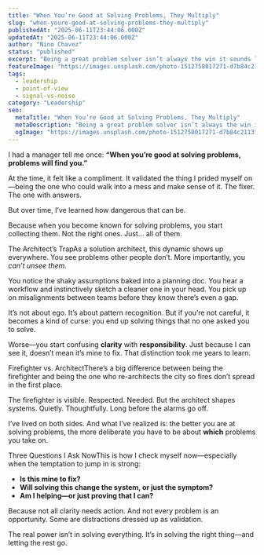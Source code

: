 ```yaml
---
title: "When You’re Good at Solving Problems, They Multiply"
slug: "when-youre-good-at-solving-problems-they-multiply"
publishedAt: "2025-06-11T23:44:06.000Z"
updatedAt: "2025-06-11T23:44:06.000Z"
author: "Nino Chavez"
status: "published"
excerpt: "Being a great problem solver isn’t always the win it sounds like. If you’re not careful, you become the dumping ground for everyone else’s chaos. Here’s what I’ve learned about restraint, scope, and selective clarity."
featureImage: "https://images.unsplash.com/photo-1512758017271-d7b84c2113f1?crop=entropy&cs=tinysrgb&fit=max&fm=jpg&ixid=M3wxMTc3M3wwfDF8c2VhcmNofDMyfHxwcm9ibGVtJTIwc29sdmVyfGVufDB8fHx8MTc0OTY4MDA1MXww&ixlib=rb-4.1.0&q=80&w=2000"
tags:
  - leadership
  - point-of-view
  - signal-vs-noise
category: "Leadership"
seo:
  metaTitle: "When You’re Good at Solving Problems, They Multiply"
  metaDescription: "Being a great problem solver isn’t always the win it sounds like. If you’re not careful, you become the dumping ground for everyone else’s chaos. Here’s what I’ve learned about restraint, scope, and selective clarity."
  ogImage: "https://images.unsplash.com/photo-1512758017271-d7b84c2113f1?crop=entropy&cs=tinysrgb&fit=max&fm=jpg&ixid=M3wxMTc3M3wwfDF8c2VhcmNofDMyfHxwcm9ibGVtJTIwc29sdmVyfGVufDB8fHx8MTc0OTY4MDA1MXww&ixlib=rb-4.1.0&q=80&w=2000"
---
```


I had a manager tell me once:
**“When you’re good at solving problems, problems will find you.”**

At the time, it felt like a compliment. It validated the thing I prided myself on—being the one who could walk into a mess and make sense of it. The fixer. The one with answers.

But over time, I’ve learned how dangerous that can be.

Because when you become known for solving problems, you start collecting them.
Not the right ones. Just… all of them.

The Architect’s TrapAs a solution architect, this dynamic shows up everywhere. You see problems other people don’t.
More importantly, you *can’t unsee them.*

You notice the shaky assumptions baked into a planning doc.
You hear a workflow and instinctively sketch a cleaner one in your head.
You pick up on misalignments between teams before they know there’s even a gap.

It’s not about ego. It’s about pattern recognition.
But if you’re not careful, it becomes a kind of curse: you end up solving things that no one asked you to solve.

Worse—you start confusing **clarity** with **responsibility**.
Just because I can see it, doesn’t mean it’s mine to fix. That distinction took me years to learn.

Firefighter vs. ArchitectThere’s a big difference between being the firefighter and being the one who re-architects the city so fires don’t spread in the first place.

The firefighter is visible. Respected. Needed.
But the architect shapes systems. Quietly. Thoughtfully. Long before the alarms go off.

I’ve lived on both sides.
And what I’ve realized is: the better you are at solving problems, the more deliberate you have to be about **which** problems you take on.

Three Questions I Ask NowThis is how I check myself now—especially when the temptation to jump in is strong:

- **Is this mine to fix?**
- **Will solving this change the system, or just the symptom?**
- **Am I helping—or just proving that I can?**

Because not all clarity needs action.
And not every problem is an opportunity. Some are distractions dressed up as validation.

The real power isn’t in solving everything.
It’s in solving the right thing—and letting the rest go.
